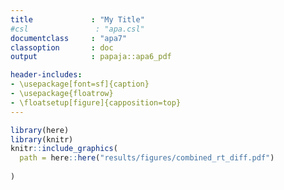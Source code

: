 ```yaml
---
title             : "My Title"
#csl               : "apa.csl" 
documentclass     : "apa7"
classoption       : doc 
output            : papaja::apa6_pdf

header-includes:
- \usepackage[font=sf]{caption}
- \usepackage{floatrow}
- \floatsetup[figure]{capposition=top}
---
```


```r
library(here)
library(knitr)
knitr::include_graphics(
  path = here::here("results/figures/combined_rt_diff.pdf")
  
)
```